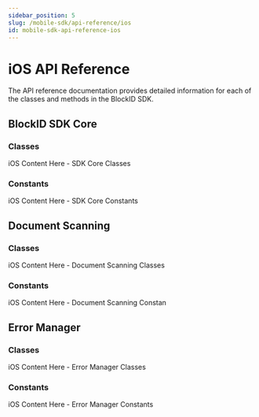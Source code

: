 ```yaml
---
sidebar_position: 5
slug: /mobile-sdk/api-reference/ios
id: mobile-sdk-api-reference-ios
---
```




# iOS API Reference

The API reference documentation provides detailed information for each of the classes and methods in the BlockID SDK. 


## BlockID SDK Core


### Classes 

iOS Content Here - SDK Core Classes
 
### Constants 

iOS Content Here - SDK Core Constants





## Document Scanning


### Classes 

iOS Content Here - Document Scanning Classes

### Constants 

iOS Content Here - Document Scanning Constan



## Error Manager



### Classes

iOS Content Here - Error Manager Classes

### Constants
 
iOS Content Here - Error Manager Constants





